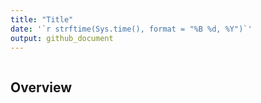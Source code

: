 ---
title: "Title"
date: '`r strftime(Sys.time(), format = "%B %d, %Y")`'
output: github_document
---

```{r setup, include=FALSE}
```

## Overview
